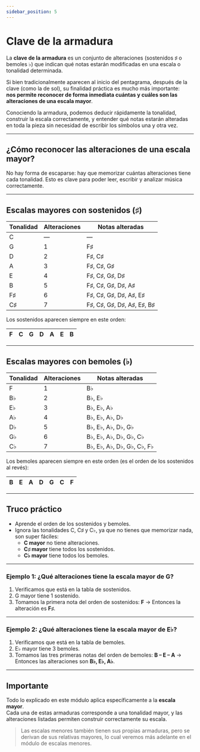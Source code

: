 ```yaml
---
sidebar_position: 5
---
```


# Clave de la armadura

La **clave de la armadura** es un conjunto de alteraciones (sostenidos ♯ o bemoles ♭) que indican qué notas estarán modificadas en una escala o tonalidad determinada.

Si bien tradicionalmente aparecen al inicio del pentagrama, después de la clave (como la de sol), su finalidad práctica es mucho más importante:  
**nos permite reconocer de forma inmediata cuántas y cuáles son las alteraciones de una escala mayor**.

Conociendo la armadura, podemos deducir rápidamente la tonalidad, construir la escala correctamente, y entender qué notas estarán alteradas en toda la pieza sin necesidad de escribir los símbolos una y otra vez.

---

## ¿Cómo reconocer las alteraciones de una escala mayor?

No hay forma de escaparse: hay que memorizar cuántas alteraciones tiene cada tonalidad. Esto es clave para poder leer, escribir y analizar música correctamente.

---

## Escalas mayores con sostenidos (♯)

| Tonalidad | Alteraciones | Notas alteradas            |
| --------- | ------------ | -------------------------- |
| C         | —            | —                          |
| G         | 1            | F♯                         |
| D         | 2            | F♯, C♯                     |
| A         | 3            | F♯, C♯, G♯                 |
| E         | 4            | F♯, C♯, G♯, D♯             |
| B         | 5            | F♯, C♯, G♯, D♯, A♯         |
| F♯        | 6            | F♯, C♯, G♯, D♯, A♯, E♯     |
| C♯        | 7            | F♯, C♯, G♯, D♯, A♯, E♯, B♯ |

Los sostenidos aparecen siempre en este orden:

| F   | C   | G   | D   | A   | E   | B   |
| --- | --- | --- | --- | --- | --- | --- |

---

## Escalas mayores con bemoles (♭)

| Tonalidad | Alteraciones | Notas alteradas            |
| --------- | ------------ | -------------------------- |
| F         | 1            | B♭                         |
| B♭        | 2            | B♭, E♭                     |
| E♭        | 3            | B♭, E♭, A♭                 |
| A♭        | 4            | B♭, E♭, A♭, D♭             |
| D♭        | 5            | B♭, E♭, A♭, D♭, G♭         |
| G♭        | 6            | B♭, E♭, A♭, D♭, G♭, C♭     |
| C♭        | 7            | B♭, E♭, A♭, D♭, G♭, C♭, F♭ |

Los bemoles aparecen siempre en este orden (es el orden de los sostenidos al revés):

| B   | E   | A   | D   | G   | C   | F   |
| --- | --- | --- | --- | --- | --- | --- |

---

## Truco práctico

- Aprende el orden de los sostenidos y bemoles.
- Ignora las tonalidades C, C♯ y C♭, ya que no tienes que memorizar nada, son super fáciles:
  - **C mayor** no tiene alteraciones.
  - **C♯ mayor** tiene todos los sostenidos.
  - **C♭ mayor** tiene todos los bemoles.

---

### Ejemplo 1: ¿Qué alteraciones tiene la escala mayor de G?

1. Verificamos que está en la tabla de sostenidos.
2. G mayor tiene 1 sostenido.
3. Tomamos la primera nota del orden de sostenidos: **F** → Entonces la alteración es **F♯**.

---

### Ejemplo 2: ¿Qué alteraciones tiene la escala mayor de E♭?

1. Verificamos que está en la tabla de bemoles.
2. E♭ mayor tiene 3 bemoles.
3. Tomamos las tres primeras notas del orden de bemoles: **B – E – A** → Entonces las alteraciones son **B♭, E♭, A♭**.

---

## Importante

Todo lo explicado en este módulo aplica específicamente a la **escala mayor**.  
Cada una de estas armaduras corresponde a una tonalidad mayor, y las alteraciones listadas permiten construir correctamente su escala.

> Las escalas menores también tienen sus propias armaduras, pero se derivan de sus relativas mayores, lo cual veremos más adelante en el módulo de escalas menores.
